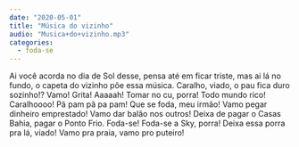 ```yaml
---
date: "2020-05-01"
title: "Música do vizinho"
audio: "Musica+do+vizinho.mp3"
categories:
  - foda-se
---
```


<Transcription>
  Ai você acorda no dia de Sol desse, pensa até em ficar triste, mas ai lá no fundo, o capeta do vizinho põe essa música. Caralho, viado, o pau fica duro sozinho!? Vamo! Grita! Aaaaah! Tomar no cu, porra! Todo mundo rico! Caralhoooo! Pã pam pã pa pam! Que se foda, meu irmão! Vamo pegar dinheiro emprestado! Vamo dar balão nos outros! Deixa de pagar o Casas Bahia, pagar o Ponto Frio. Foda-se! Foda-se a Sky, porra! Deixa essa porra pra lá, viado! Vamo pra praia, vamo pro puteiro!
</Transcription>